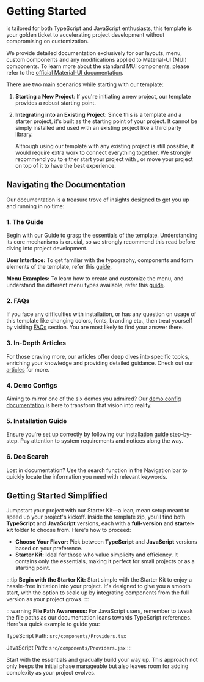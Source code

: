 # Getting Started


<TemplateName /> is tailored for both TypeScript and JavaScript enthusiasts, this template is your golden ticket to accelerating project development without compromising on customization.

We provide detailed documentation exclusively for our layouts, menu, custom components and any modifications applied to Material-UI (MUI) components. To learn more about the standard MUI components, please refer to the [official Material-UI documentation](https://mui.com/).

There are two main scenarios while starting with our template:

1. **Starting a New Project**: If you're initiating a new project, our template provides a robust starting point.
2. **Integrating into an Existing Project**: Since this is a template and a starter project, it's built as the starting point of your project. It cannot be simply installed and used with an existing project like a third party library.

    Although using our template with any existing project is still possible, it would require extra work to connect everything together. We strongly recommend you to either start your project with <TemplateName />, or move your project on top of it to have the best experience.

## Navigating the Documentation

Our documentation is a treasure trove of insights designed to get you up and running in no time:

### 1. The Guide

Begin with our Guide to grasp the essentials of the template. Understanding its core mechanisms is crucial, so we strongly recommend this read before diving into project development.

**User Interface:** To get familiar with the typography, components and form elements of the template, refer this [guide](/docs/user-interface/typography).

**Menu Examples:** To learn how to create and customize the menu, and understand the different menu types available, refer this [guide](/docs/menu-examples/overview).

### 2. FAQs

If you face any difficulties with installation, or has any question on usage of this template like changing colors, fonts, branding etc., then treat yourself by visiting [FAQs](/docs/faqs/intro) section. You are most likely to find your answer there.

### 3. In-Depth Articles

For those craving more, our articles offer deep dives into specific topics, enriching your knowledge and providing detailed guidance. Check out our [articles](/articles) for more.

### 4. Demo Configs

Aiming to mirror one of the six demos you admired? Our [demo config documentation](/docs/guide/development/demo-config) is here to transform that vision into reality.

### 5. Installation Guide

Ensure you're set up correctly by following our [installation guide](/docs/guide/overview/installation) step-by-step. Pay attention to system requirements and notices along the way.

### 6. Doc Search

Lost in documentation? Use the search function in the Navigation bar to quickly locate the information you need with relevant keywords.

## Getting Started Simplified

Jumpstart your project with our Starter Kit—a lean, mean setup meant to speed up your project's kickoff. Inside the template zip, you'll find both **TypeScript** and **JavaScript** versions, each with a **full-version** and **starter-kit** folder to choose from. Here's how to proceed:

- **Choose Your Flavor:** Pick between **TypeScript** and **JavaScript** versions based on your preference.
- **Starter Kit:** Ideal for those who value simplicity and efficiency. It contains only the essentials, making it perfect for small projects or as a starting point.

:::tip
**Begin with the Starter Kit:** Start simple with the Starter Kit to enjoy a hassle-free initiation into your project. It's designed to give you a smooth start, with the option to scale up by integrating components from the full version as your project grows.
:::

:::warning
**File Path Awareness:** For JavaScript users, remember to tweak the file paths as our documentation leans towards TypeScript references. Here's a quick example to guide you:

TypeScript Path: `src/components/Providers.tsx`

JavaScript Path: `src/components/Providers.jsx`
:::

Start with the essentials and gradually build your way up. This approach not only keeps the initial phase manageable but also leaves room for adding complexity as your project evolves.
